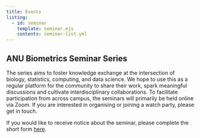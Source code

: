```yaml
---
title: Events
listing: 
  - id: seminar
    template: seminar.ejs
    contents: seminar-list.yml
---
```


## ANU Biometrics Seminar Series

The series aims to foster knowledge exchange at the intersection of biology, statistics, 
computing, and data science. We hope to use this as a regular platform for the community to share their work, spark meaningful discussions and cultivate interdisciplinary collaborations. To facilitate participation from across campus, the seminars will primarily be held online via Zoom. If you are interested in organising or joining a watch party, please get in touch.

If you would like to receive notice about the seminar, please complete the short form [here](https://forms.office.com/Pages/ResponsePage.aspx?id=XHJ941yrJEaa5fBTPkhkN8f_OhednjZDplTOe4g095JUMVdBV1JDRTVBMU9NNzZKNVY0STFaUkVWSSQlQCN0PWcu).

::: {#seminar}

:::


